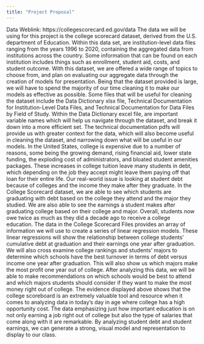 ```yaml
---
title: "Project Proposal"
---
```

   
Data Weblink: https://collegescorecard.ed.gov/data
  The data we will be using for this project is the college scorecard dataset, derived from the U.S. department of Education. Within this data set, are institution-level data files ranging from the years 1996 to 2020, containing the aggregated data from institutions across the country. Some information that can be found on each institution includes things such as enrollment, student aid, costs, and student outcome. With this dataset, we are offered a wide range of topics to choose from, and plan on evaluating our aggregate data through the creation of models for presentation. Being that the dataset provided is large, we will have to spend the majority of our time cleaning it to make our models as effective as possible. Some files that will be useful for cleaning the dataset include the Data Dictionary xlsx file, Technical Documentation for Institution-Level Data Files, and Technical Documentation for Data Files by Field of Study. Within the Data Dictionary excel file, are important variable names which will help us navigate through the dataset, and break it down into a more efficient set. The technical documentation pdfs will provide us with greater context for the data, which will also become useful in cleaning the dataset, and narrowing down what will be useful in our models.
	In the United States, college is expensive due to a number of reasons, some being the growing demand, rising financial aid, lower state funding, the exploding cost of administrators, and bloated student amenities packages. These increases in college tuition leave many students in debt, which depending on the job they accept might leave them paying off that loan for their entire life. Our real-world issue is looking at student debt because of colleges and the income they make after they graduate. In the College Scorecard dataset, we are able to see which students are graduating with debt based on the college they attend and the major they studied. We are also able to see the earnings a student makes after graduating college based on their college and major. Overall, students now owe twice as much as they did a decade ago to receive a college education.
	The data in the College Scorecard Files provides an array of information we will use to create a series of linear regression models. These linear regressions will show the relationship between college students’ cumulative debt at graduation and their earnings one year after graduation. We will also cross examine college rankings and students’ majors to determine which schools have the best turnover in terms of debt versus income one year after graduation. This will also show us which majors make the most profit one year out of college. After analyzing this data, we will be able to make recommendations on which schools would be best to attend and which majors students should consider if they want to make the most money right out of college. 
	The evidence displayed above shows that the college scoreboard is an extremely valuable tool and resource when it comes to analyzing data in today's day in age where college has a high opportunity cost. The data emphasizing just how important education is on not only earning a job right out of college but also the type of salaries that come along with it are remarkable. By analyzing student debt and student earnings, we can generate a strong, visual model and representation to display to our class.
